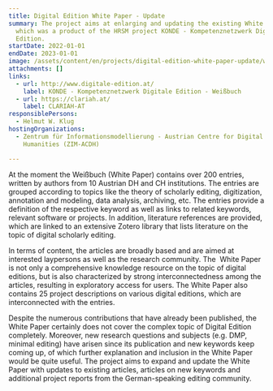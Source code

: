 ```yaml
---
title: Digital Edition White Paper - Update
summary: The project aims at enlarging and updating the existing White Paper,
  which was a product of the HRSM project KONDE - Kompetenznetzwerk Digitale
  Edition.
startDate: 2022-01-01
endDate: 2023-01-01
image: /assets/content/en/projects/digital-edition-white-paper-update/weissbuchdigitaleedition_logo_1024x396.png
attachments: []
links:
  - url: http://www.digitale-edition.at/
    label: KONDE - Kompetenznetzwerk Digitale Edition - Weißbuch
  - url: https://clariah.at/
    label: CLARIAH-AT
responsiblePersons:
  - Helmut W. Klug
hostingOrganizations:
  - Zentrum für Informationsmodellierung - Austrian Centre for Digital
    Humanities (ZIM-ACDH)

---
```

At the moment the Weißbuch (White Paper) contains over 200 entries, written by authors from 10 Austrian DH and CH institutions. The entries are grouped according to topics like the theory of scholarly editing, digitization, annotation and modeling, data analysis, archiving, etc. The entries provide a definition of the respective keyword as well as links to related keywords, relevant software or projects. In addition, literature references are provided, which are linked to an extensive Zotero library that lists literature on the topic of digital scholarly editing.

In terms of content, the articles are broadly based and are aimed at interested laypersons as well as the research community. The  White Paper is not only a comprehensive knowledge resource on the topic of digital editions, but is also characterized by strong interconnectedness among the articles, resulting in exploratory access for users. The White Paper also contains 25 project descriptions on various digital editions, which are interconnected with the entries.

Despite the numerous contributions that have already been published, the White Paper certainly does not cover the complex topic of Digital Edition completely. Moreover, new research questions and subjects (e.g. DMP, minimal editing) have arisen since its publication and new keywords keep coming up, of which further explanation and inclusion in the White Paper would be quite useful. The project aims to expand and update the White Paper with updates to existing articles, articles on new keywords and additional project reports from the German-speaking editing community.